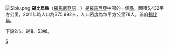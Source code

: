 [[File:Sibiu.png|right]]
'''錫比烏縣'''（[[羅馬尼亞語|羅馬尼亞語]]：'''{{lang|ro|Judeţul Sibiu}}'''）是[[羅馬尼亞|羅馬尼亞]]中部的一個[[羅馬尼亞行政區劃|縣]]。面積5,432平方公里，2011年時人口為375,992人，人口密度為每平方公里78人。首府[[錫比烏|錫比烏]]。

下設2市、9镇、53鄉。

{{羅馬尼亞行政區劃}}
{{Sibiu County}}

[[Category:罗马尼亚行政区划|S]]